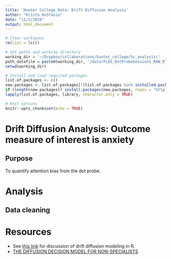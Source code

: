 ```yaml
---
title: 'Hunter College Data: Drift Diffusion Analysis'
author: "Krista DeStasio"
date: "11/1/2018"
output: html_document
---
```


```r
# Clear workspace
rm(list = ls()) 

# Set paths and working directory
working_dir = '~/Dropbox/collaborations/hunter_college/hc_analysis/'
path_datafile = paste0(working_dir, '/data/FLEX_DotProbeSession1_RAW_RTs by trial.xlsx')
setwd(working_dir)

# Install and load required packages
list.of.packages <- c()
new.packages <- list.of.packages[!(list.of.packages %in% installed.packages()[,"Package"])] 
if (length(new.packages)) install.packages(new.packages, repos = "http://cran.us.r-project.org")
lapply(list.of.packages, library, character.only = TRUE)

# Knit options
knitr::opts_chunk$set(echo = TRUE)
```


# Drift Diffusion Analysis: Outcome measure of interest is anxiety
## Purpose
To quantify attention bias from the dot probe. 

# Analysis 
## Data cleaning

# Resources

- See [this link](https://jimgrange.wordpress.com/tag/r-statistics/) for discussion of drift diffusion modeling in R.  
- [THE DIFFUSION DECISION MODEL FOR NON-SPECIALISTS](http://star.psy.ohio-state.edu/wp/?page_id=169)


